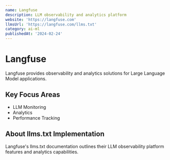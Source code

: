 ```yaml
---
name: Langfuse
description: LLM observability and analytics platform
website: 'https://langfuse.com'
llmsUrl: 'https://langfuse.com/llms.txt'
category: ai-ml
publishedAt: '2024-02-24'
---
```


# Langfuse

Langfuse provides observability and analytics solutions for Large Language Model applications.

## Key Focus Areas

- LLM Monitoring
- Analytics
- Performance Tracking

## About llms.txt Implementation

Langfuse's llms.txt documentation outlines their LLM observability platform features and analytics capabilities.

